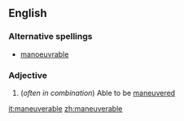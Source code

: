 ==English==

===Alternative spellings===
*[[manoeuvrable]]

===Adjective===
{{en-adj}}

#(''often in combination'') Able to be [[maneuvered]]

[[it:maneuverable]]
[[zh:maneuverable]]